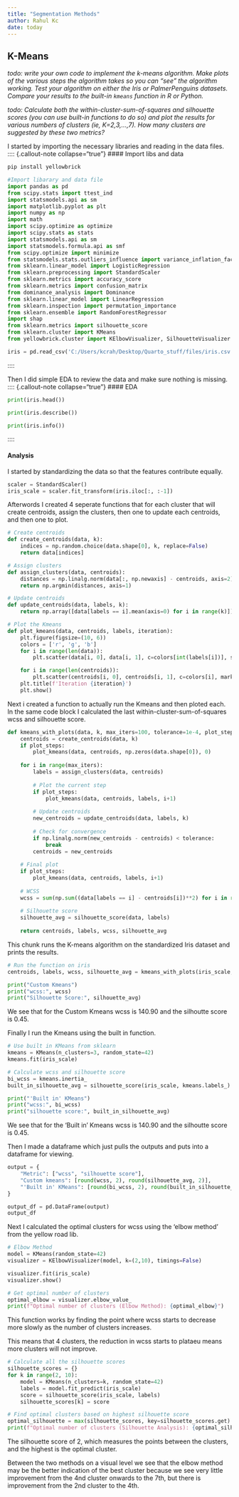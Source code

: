 ```yaml
---
title: "Segmentation Methods"
author: Rahul Kc
date: today
---
```


:::: {.callout-note collapse="true"}
## K-Means
_todo: write your own code to implement the k-means algorithm.  Make plots of the various steps the algorithm takes so you can "see" the algorithm working. Test your algorithm on either the Iris or PalmerPenguins datasets. Compare your results to the built-in `kmeans` function in R or Python._

_todo: Calculate both the within-cluster-sum-of-squares and silhouette scores (you can use built-in functions to do so) and plot the results for various numbers of clusters (ie, K=2,3,...,7). How many clusters are suggested by these two metrics?_
::::

I started by importing the necessary libraries and reading in the data files.
:::: {.callout-note collapse="true"}
#### Import libs and data

```python
pip install yellowbrick
```

```python
#Import libarary and data file
import pandas as pd
from scipy.stats import ttest_ind
import statsmodels.api as sm
import matplotlib.pyplot as plt
import numpy as np
import math  
import scipy.optimize as optimize
import scipy.stats as stats
import statsmodels.api as sm
import statsmodels.formula.api as smf
from scipy.optimize import minimize
from statsmodels.stats.outliers_influence import variance_inflation_factor
from sklearn.linear_model import LogisticRegression
from sklearn.preprocessing import StandardScaler
from sklearn.metrics import accuracy_score
from sklearn.metrics import confusion_matrix
from dominance_analysis import Dominance
from sklearn.linear_model import LinearRegression
from sklearn.inspection import permutation_importance
from sklearn.ensemble import RandomForestRegressor
import shap
from sklearn.metrics import silhouette_score
from sklearn.cluster import KMeans
from yellowbrick.cluster import KElbowVisualizer, SilhouetteVisualizer
```

```python
iris = pd.read_csv('C:/Users/kcrah/Desktop/Quarto_stuff/files/iris.csv')
```
::::

Then I did simple EDA to review the data and make sure nothing is missing.
:::: {.callout-note collapse="true"}
#### EDA
```python
print(iris.head())
```

```python
print(iris.describe())
```

```python
print(iris.info())
```
::::

#### Analysis

I started by standardizing the data so that the features contribute equally.
```python
scaler = StandardScaler()
iris_scale = scaler.fit_transform(iris.iloc[:, :-1])
```

Afterwords I created 4 seperate functions that for each cluster that will create centroids, assign the clusters, then one to update each centroids, and then one to plot.
```python
# Create centroids 
def create_centroids(data, k):
    indices = np.random.choice(data.shape[0], k, replace=False)
    return data[indices]

# Assign clusters 
def assign_clusters(data, centroids):
    distances = np.linalg.norm(data[:, np.newaxis] - centroids, axis=2)
    return np.argmin(distances, axis=1)

# Update centroids 
def update_centroids(data, labels, k):
    return np.array([data[labels == i].mean(axis=0) for i in range(k)])

# Plot the Kmeans 
def plot_kmeans(data, centroids, labels, iteration):
    plt.figure(figsize=(10, 6))
    colors = ['r', 'g', 'b']
    for i in range(len(data)):
        plt.scatter(data[i, 0], data[i, 1], c=colors[int(labels[i])], s=30)

    for i in range(len(centroids)):
        plt.scatter(centroids[i, 0], centroids[i, 1], c=colors[i], marker='x', s=200, linewidths=3)
    plt.title(f'Iteration {iteration}')
    plt.show()
```

Next i created a function to actually run the Kmeans and then ploted each. In the same code block I calculated the last within-cluster-sum-of-squares wcss and silhouette score.
```python
def kmeans_with_plots(data, k, max_iters=100, tolerance=1e-4, plot_steps=True):
    centroids = create_centroids(data, k)
    if plot_steps:
        plot_kmeans(data, centroids, np.zeros(data.shape[0]), 0)
    
    for i in range(max_iters):
        labels = assign_clusters(data, centroids)
        
        # Plot the current step
        if plot_steps:
            plot_kmeans(data, centroids, labels, i+1)
        
        # Update centroids
        new_centroids = update_centroids(data, labels, k)
        
        # Check for convergence
        if np.linalg.norm(new_centroids - centroids) < tolerance:
            break
        centroids = new_centroids
    
    # Final plot
    if plot_steps:
        plot_kmeans(data, centroids, labels, i+1)
    
    # WCSS
    wcss = sum(np.sum((data[labels == i] - centroids[i])**2) for i in range(k))
    
    # Silhouette score
    silhouette_avg = silhouette_score(data, labels)
    
    return centroids, labels, wcss, silhouette_avg
```

This chunk runs the K-means algorithm on the standardized Iris dataset and prints the results.
```python
# Run the function on iris
centroids, labels, wcss, silhouette_avg = kmeans_with_plots(iris_scale, k=3)
```

```python
print("Custom Kmeans")
print("wcss:", wcss)
print("Silhouette Score:", silhouette_avg)
```

We see that for the Custom Kmeans wcss is 140.90 and the silhoutte score is 0.45.

Finally I run the Kmeans using the built in function.
```python
# Use built in KMeans from sklearn
kmeans = KMeans(n_clusters=3, random_state=42)
kmeans.fit(iris_scale)

# Calculate wcss and silhouette score
bi_wcss = kmeans.inertia_
built_in_silhouette_avg = silhouette_score(iris_scale, kmeans.labels_)
```

```python
print("'Built in' KMeans")
print("wcss:", bi_wcss)
print("silhouette score:", built_in_silhouette_avg)
```

We see that for the 'Built in' Kmeans wcss is 140.90 and the silhoutte score is 0.45.

Then I made a dataframe which just pulls the outputs and puts into a dataframe for viewing.
```python
output = {
    "Metric": ["wcss", "silhouette score"],
    "Custom kmeans": [round(wcss, 2), round(silhouette_avg, 2)],
    "'Built in' KMeans": [round(bi_wcss, 2), round(built_in_silhouette_avg, 2)]
}

output_df = pd.DataFrame(output)
output_df
```

Next I calculated the optimal clusters for wcss using the 'elbow method' from the yellow road lib.
```python
# Elbow Method 
model = KMeans(random_state=42)
visualizer = KElbowVisualizer(model, k=(2,10), timings=False)

visualizer.fit(iris_scale)        
visualizer.show()                  

# Get optimal number of clusters
optimal_elbow = visualizer.elbow_value_
print(f"Optimal number of clusters (Elbow Method): {optimal_elbow}")
```

This function works by finding the point where wcss starts to decrease more slowly as the number of clusters increases. 

This means that 4 clusters, the reduction in wcss starts to plataeu means more clusters will not improve.

```python
# Calculate all the silhouette scores
silhouette_scores = {}
for k in range(2, 10):
    model = KMeans(n_clusters=k, random_state=42)
    labels = model.fit_predict(iris_scale)
    score = silhouette_score(iris_scale, labels)
    silhouette_scores[k] = score

# Find optimal clusters based on highest silhouette score
optimal_silhouette = max(silhouette_scores, key=silhouette_scores.get)
print(f"Optimal number of clusters (Silhouette Analysis): {optimal_silhouette}")
```

The silhouette score of 2, which measures the points between the clusters, and the highest is the optimal cluster.

Between the two methods on a visual level we see that the elbow method may be the better indication of the best cluster because we see very little improvement from the 4nd cluster onwards to the 7th, but there is improvement from the 2nd cluster to the 4th.